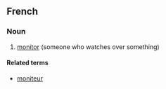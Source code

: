 ==French==

===Noun===
{{fr-noun}}

# [[monitor]] (someone who watches over something)

====Related terms====
*[[moniteur]]